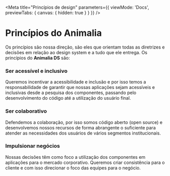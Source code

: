 
<Meta
  title="Princípios de design"
  parameters={{ viewMode: 'Docs', previewTabs: { canvas: { hidden: true } } }}
/>

# Princípios do Animalia

Os princípios são nossa direção, são eles que orientam todas as diretrizes e decisões em relação ao design system e a tudo que ele entrega. Os princípios do **Animalia DS** são:

### **Ser acessível e inclusivo**

Queremos incentivar a acessibilidade e inclusão e por isso temos a responsabilidade de garantir que nossas aplicações sejam acessíveis e inclusivas desde a pesquisa dos componentes, passando pelo desenvolvimento do código até a utilização do usuário final.

### Ser colaborativo

Defendemos a colaboração, por isso somos código aberto (open source) e desenvolvemos nossos recursos de forma abrangente o suficiente para atender as necessidades dos usuários de vários segmentos institucionais.

### Impulsionar negócios

Nossas decisões têm como foco a utilização dos componentes em aplicações para o mercado corporativo. Queremos criar consistência para o cliente e com isso direcionar o foco das equipes para o negócio.
